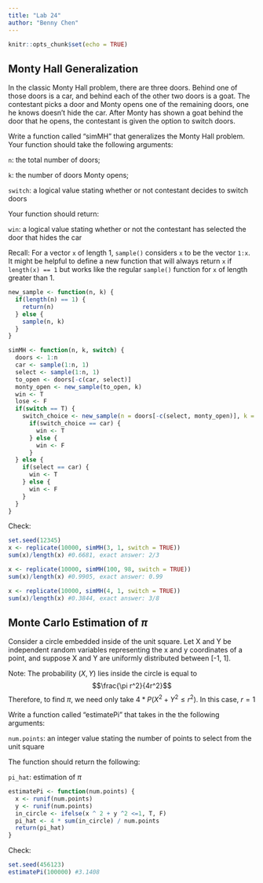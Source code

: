 ---
title: "Lab 24"
author: "Benny Chen"
---

```{r setup, include=FALSE}
knitr::opts_chunk$set(echo = TRUE)
```

## Monty Hall Generalization

In the classic Monty Hall problem, there are three doors. Behind one of those doors is a car, and behind each of the other two doors is a goat. The contestant picks a door and Monty opens one of the remaining doors, one he knows doesn't hide the car. After Monty has shown a goat behind the door that he opens, the contestant is given the option to switch doors.

Write a function called "simMH" that generalizes the Monty Hall problem. Your function should take the following arguments:

`n`: the total number of doors;

`k`: the number of doors Monty opens;

`switch`: a logical value stating whether or not contestant decides to switch doors

Your function should return:

`win`: a logical value stating whether or not the contestant has selected the door that hides the car

Recall: For a vector `x` of length 1, `sample()` considers `x` to be the vector `1:x`. It might be helpful to define a new function that will always return `x` if `length(x) == 1` but works like the regular `sample()` function for `x` of length greater than 1.


```{r}
new_sample <- function(n, k) {
  if(length(n) == 1) {
    return(n)
  } else {
    sample(n, k)
  }
}

simMH <- function(n, k, switch) {
  doors <- 1:n
  car <- sample(1:n, 1)
  select <- sample(1:n, 1)
  to_open <- doors[-c(car, select)]
  monty_open <- new_sample(to_open, k)
  win <- T
  lose <- F
  if(switch == T) {
    switch_choice <- new_sample(n = doors[-c(select, monty_open)], k = 1)
      if(switch_choice == car) {
        win <- T
      } else {
        win <- F
      }
  } else {
    if(select == car) {
      win <- T
    } else {
      win <- F
    }
  }
}
```

Check:
```{r, eval = T}
set.seed(12345)
x <- replicate(10000, simMH(3, 1, switch = TRUE))
sum(x)/length(x) #0.6681, exact answer: 2/3

x <- replicate(10000, simMH(100, 98, switch = TRUE))
sum(x)/length(x) #0.9905, exact answer: 0.99

x <- replicate(10000, simMH(4, 1, switch = TRUE))
sum(x)/length(x) #0.3844, exact answer: 3/8
```



## Monte Carlo Estimation of $\pi$ 

Consider a circle embedded inside of the unit square. Let X and Y be independent random variables representing the x and y coordinates of a point, and suppose X and Y are uniformly distributed between [-1, 1]. 

Note: The probability $(X,Y)$ lies inside the circle is equal to $$\frac{\pi r^2}{4r^2}$$ Therefore, to find $\pi$, we need only take $4*P(X^2 + Y^2 \le r^2)$. In this case, $r = 1$

Write a function called "estimatePi" that takes in the the following arguments:

`num.points`: an integer value stating the number of points to select from the unit square

The function should return the following:

`pi_hat`: estimation of $\pi$

```{r}
estimatePi <- function(num.points) {
  x <- runif(num.points)
  y <- runif(num.points)
  in_circle <- ifelse(x ^ 2 + y ^2 <=1, T, F)
  pi_hat <- 4 * sum(in_circle) / num.points
  return(pi_hat)
}
```


Check:
```{r, eval = T}
set.seed(456123)
estimatePi(100000) #3.1408
```


